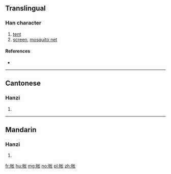 {{also|帳}}
==Translingual==

===Han character===
{{Han char|rn=50|rad=巾|as=04|sn=7|four=|canj=中月心人 (LBPO)|ids=⿰[[巾]][[长]]}}

# [[tent]]
# [[screen]], [[mosquito net]]

====References====
* {{Han ref|kx=0329.291|hdz=10731.140|uh=5E10|ud=24080}}

----

==Cantonese==

===Hanzi===
{{yue-hanzi|jyut=[[zoeng3]]|y=jeung3|tra=帳}}

# {{defn|lang=yue|sort=巾04}}

----

==Mandarin==

===Hanzi===
{{cmn-hanzi|tra=帳|pin=[[zhàng]] ([[zhang4]])|wg=chang<sup>4</sup>}}

# {{defn|lang=cmn|sort=巾04}}

[[fr:帐]]
[[hu:帐]]
[[mg:帐]]
[[no:帐]]
[[pl:帐]]
[[zh:帐]]